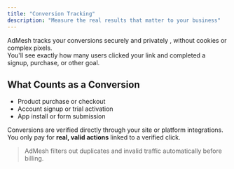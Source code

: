 ```yaml
---
title: "Conversion Tracking"
description: "Measure the real results that matter to your business"
---
```


AdMesh tracks your conversions securely and privately ,  without cookies or complex pixels.  
You'll see exactly how many users clicked your link and completed a signup, purchase, or other goal.

## What Counts as a Conversion

- Product purchase or checkout  
- Account signup or trial activation  
- App install or form submission  

Conversions are verified directly through your site or platform integrations.  
You only pay for **real, valid actions** linked to a verified click.

> AdMesh filters out duplicates and invalid traffic automatically before billing.


